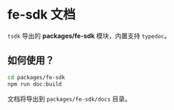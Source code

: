 # fe-sdk 文档

`tsdk` 导出的 **packages/fe-sdk** 模块，内置支持 `typedoc`。

## 如何使用？

```sh
cd packages/fe-sdk
npm run doc:build
```

文档将导出到 `packages/fe-sdk/docs` 目录。